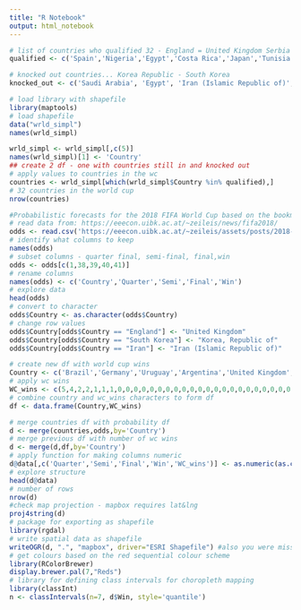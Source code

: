 ```yaml
---
title: "R Notebook"
output: html_notebook
---
```


```r
# list of countries who qualified 32 - England = United Kingdom Serbia = Republic of Serbia
qualified <- c('Spain','Nigeria','Egypt','Costa Rica','Japan','Tunisia', 'France','Switzerland','Portugal','Russia','Colombia','Peru','Senegal', 'United Kingdom','Denmark','Brazil','Germany','Iran (Islamic Republic of)','Korea, Republic of', 'Morocco', 'Belgium','Croatia','Saudi Arabia', 'Uruguay', 'Iceland', 'Argentina', 'Panama','Poland','Australia','Mexico','Sweden','Serbia')

# knocked out countries... Korea Republic - South Korea
knocked_out <- c('Saudi Arabia', 'Egypt', 'Iran (Islamic Republic of)', 'Morocco', 'Peru', 'Australia', 'Nigeria', 'Iceland', 'Serbia', 'Costa Rica', 'Korea, Republic of', 'Germany','Tunisia', 'Panama','Senegal','Poland')
```

```r
# load library with shapefile
library(maptools)
# load shapefile
data("wrld_simpl")
names(wrld_simpl)

wrld_simpl <- wrld_simpl[,c(5)]
names(wrld_simpl)[1] <- 'Country'
## create 2 df - one with countries still in and knocked out
# apply values to countries in the wc 
countries <- wrld_simpl[which(wrld_simpl$Country %in% qualified),]
# 32 countries in the world cup
nrow(countries)
```

```r
#Probabilistic forecasts for the 2018 FIFA World Cup based on the bookmaker consensus model - https://econpapers.repec.org/paper/innwpaper/2018-09.html
# read data from: https://eeecon.uibk.ac.at/~zeileis/news/fifa2018/
odds <- read.csv('https://eeecon.uibk.ac.at/~zeileis/assets/posts/2018-05-30-fifa2018/fifa2018.csv',header=F)[-1,] # remove header & delete first row (old header)
# identify what columns to keep
names(odds)
# subset columns - quarter final, semi-final, final,win
odds <- odds[c(1,38,39,40,41)]
# rename columns
names(odds) <- c('Country','Quarter','Semi','Final','Win')
# explore data
head(odds)
# convert to character 
odds$Country <- as.character(odds$Country)
# change row values
odds$Country[odds$Country == "England"] <- "United Kingdom"
odds$Country[odds$Country == "South Korea"] <- "Korea, Republic of"
odds$Country[odds$Country == "Iran"] <- "Iran (Islamic Republic of)"
```


```r
# create new df with world cup wins
Country <- c('Brazil','Germany','Uruguay','Argentina','United Kingdom','France','Spain','Nigeria','Egypt','Costa Rica','Japan','Tunisia', 'Switzerland','Portugal','Russia','Colombia','Peru','Senegal','Denmark','Iran (Islamic Republic of)','Korea, Republic of', 'Morocco', 'Belgium','Croatia','Saudi Arabia', 'Iceland', 'Panama','Poland','Australia','Mexico','Sweden','Serbia')
# apply wc wins
WC_wins <- c(5,4,2,2,1,1,1,0,0,0,0,0,0,0,0,0,0,0,0,0,0,0,0,0,0,0,0,0,0,0,0,0)
# combine country and wc_wins characters to form df
df <- data.frame(Country,WC_wins)
```

```r
# merge countries df with probability df
d <- merge(countries,odds,by='Country')
# merge previous df with number of wc wins
d <- merge(d,df,by='Country')
# apply function for making columns numeric
d@data[,c('Quarter','Semi','Final','Win','WC_wins')] <- as.numeric(as.character(unlist(d@data[,c('Quarter','Semi','Final','Win', 'WC_wins')])))
# explore structure
head(d@data)
# number of rows
nrow(d)
#check map projection - mapbox requires lat&lng
proj4string(d)
# package for exporting as shapefile
library(rgdal)
# write spatial data as shapefile
writeOGR(d, ".", "mapbox", driver="ESRI Shapefile") #also you were missing the 
# get colours based on the red sequential colour scheme
library(RColorBrewer)
display.brewer.pal(7,"Reds")
# library for defining class intervals for choropleth mapping
library(classInt)
n <- classIntervals(n=7, d$Win, style='quantile')
```


